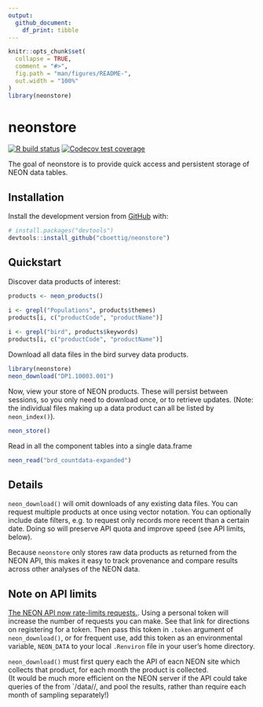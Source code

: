 ```yaml
---
output: 
  github_document:
    df_print: tibble
---
```


<!-- README.md is generated from README.Rmd. Please edit that file -->

```r
knitr::opts_chunk$set(
  collapse = TRUE,
  comment = "#>",
  fig.path = "man/figures/README-",
  out.width = "100%"
)
library(neonstore)

```

# neonstore

<!-- badges: start -->
[![R build status](https://github.com/cboettig/neonstore/workflows/R-CMD-check/badge.svg)](https://github.com/cboettig/neonstore/actions)
[![Codecov test coverage](https://codecov.io/gh/cboettig/neonstore/branch/master/graph/badge.svg)](https://codecov.io/gh/cboettig/neonstore?branch=master)
<!-- badges: end -->

The goal of neonstore is to provide quick access and persistent storage of NEON data tables.

## Installation


Install the development version from [GitHub](https://github.com/) with:

``` r
# install.packages("devtools")
devtools::install_github("cboettig/neonstore")
```
## Quickstart


Discover data products of interest:

```r
products <- neon_products()

i <- grepl("Populations", products$themes)
products[i, c("productCode", "productName")]
 
i <- grepl("bird", products$keywords)
products[i, c("productCode", "productName")]
```

Download all data files in the bird survey data products.  

```r
library(neonstore)
neon_download("DP1.10003.001")

```


Now, view your store of NEON products.  These will persist between sessions,
so you only need to download once, or to retrieve updates.
(Note: the individual files making up a data product can all be listed by
`neon_index()`).

```r
neon_store()
```

Read in all the component tables into a single data.frame

```r
neon_read("brd_countdata-expanded")
```

## Details

`neon_download()` will omit downloads of any existing data files. 
You can request multiple products at once using vector notation. 
You can optionally include date filters, e.g. to request only records more recent
than a certain date. 
Doing so will preserve API quota and improve speed (see API limits, below).

Because `neonstore` only stores raw data products as returned from the NEON API,
this makes it easy to track provenance and compare results across other analyses
of the NEON data. 

## Note on API limits

[The NEON API now rate-limits requests.](https://data.neonscience.org/data-api/rate-limiting/#api-tokens).
Using a personal token will increase the number of requests you can make.
See that link for directions on registering for a token.
Then pass this token in `.token` argument of `neon_download()`,
or for frequent use, add this token as  an environmental variable, `NEON_DATA`
to your local `.Renviron` file in your user's home directory.  

`neon_download()` must first query each the API of eacn NEON site which collects
that product, for each month the product is collected.  
(It would be much more efficient on the NEON server if the API could take
queries of the from `/data/<product>/<site>, and pool the results, rather than
require each month of sampling separately!)



